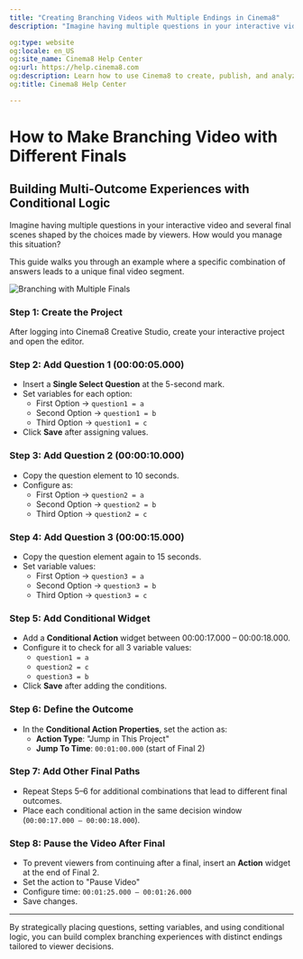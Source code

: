 ```yaml
---
title: "Creating Branching Videos with Multiple Endings in Cinema8"
description: "Imagine having multiple questions in your interactive video and several final scenes shaped by the choices made by viewers. How would you manage this situation?"

og:type: website
og:locale: en_US
og:site_name: Cinema8 Help Center
og:url: https://help.cinema8.com
og:description: Learn how to use Cinema8 to create, publish, and analyze interactive videos.
og:title: Cinema8 Help Center

---
```



# How to Make Branching Video with Different Finals

## Building Multi-Outcome Experiences with Conditional Logic

Imagine having multiple questions in your interactive video and several final scenes shaped by the choices made by viewers. How would you manage this situation?

This guide walks you through an example where a specific combination of answers leads to a unique final video segment.

![Branching with Multiple Finals](/screenshot/advanced-interactivity/branching-different_finals.webp)

<Steps>

### Step 1: Create the Project  
After logging into Cinema8 Creative Studio, create your interactive project and open the editor.

### Step 2: Add Question 1 (00:00:05.000)  
- Insert a **Single Select Question** at the 5-second mark.  
- Set variables for each option:
  - First Option → `question1 = a`
  - Second Option → `question1 = b`
  - Third Option → `question1 = c`
- Click **Save** after assigning values.

### Step 3: Add Question 2 (00:00:10.000)  
- Copy the question element to 10 seconds.  
- Configure as:
  - First Option → `question2 = a`
  - Second Option → `question2 = b`
  - Third Option → `question2 = c`

### Step 4: Add Question 3 (00:00:15.000)  
- Copy the question element again to 15 seconds.  
- Set variable values:
  - First Option → `question3 = a`
  - Second Option → `question3 = b`
  - Third Option → `question3 = c`

### Step 5: Add Conditional Widget  
- Add a **Conditional Action** widget between 00:00:17.000 – 00:00:18.000.  
- Configure it to check for all 3 variable values:
  - `question1 = a`
  - `question2 = c`
  - `question3 = b`
- Click **Save** after adding the conditions.

### Step 6: Define the Outcome  
- In the **Conditional Action Properties**, set the action as:
  - **Action Type**: "Jump in This Project"  
  - **Jump To Time**: `00:01:00.000` (start of Final 2)

### Step 7: Add Other Final Paths  
- Repeat Steps 5–6 for additional combinations that lead to different final outcomes.  
- Place each conditional action in the same decision window (`00:00:17.000 – 00:00:18.000`).

### Step 8: Pause the Video After Final  
- To prevent viewers from continuing after a final, insert an **Action** widget at the end of Final 2.  
- Set the action to "Pause Video"  
- Configure time: `00:01:25.000 – 00:01:26.000`  
- Save changes.

</Steps>

---

By strategically placing questions, setting variables, and using conditional logic, you can build complex branching experiences with distinct endings tailored to viewer decisions.

